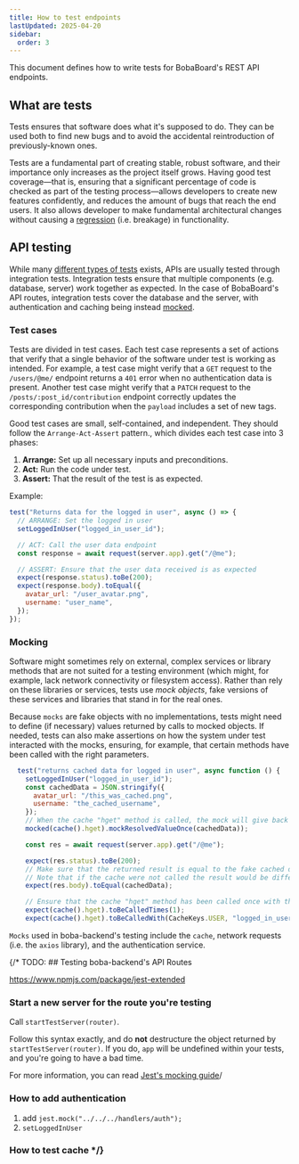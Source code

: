 ```yaml
---
title: How to test endpoints
lastUpdated: 2025-04-20
sidebar:
  order: 3
---
```


This document defines how to write tests for BobaBoard's REST API endpoints.

## What are tests

Tests ensures that software does what it's supposed to do. They can be used both
to find new bugs and to avoid the accidental reintroduction of previously-known
ones.

Tests are a fundamental part of creating stable, robust software, and their
importance only increases as the project itself grows. Having good test
coverage—that is, ensuring that a significant percentage of code is checked as
part of the testing process—allows developers to create new features
confidently, and reduces the amount of bugs that reach the end users. It also
allows developer to make fundamental architectural changes without causing a
[regression](https://en.wikipedia.org/wiki/Software_regression) (i.e. breakage)
in functionality.

## API testing

While many
[different types of tests](https://educative.io/blog/software-testing-types-101#functional-methods)
exists, APIs are usually tested through integration tests. Integration tests
ensure that multiple components (e.g. database, server) work together as
expected. In the case of BobaBoard's API routes, integration tests cover the
database and the server, with authentication and caching being instead
[mocked](#mocking).

### Test cases

Tests are divided in test cases. Each test case represents a set of actions that
verify that a single behavior of the software under test is working as intended.
For example, a test case might verify that a `GET` request to the `/users/@me/`
endpoint returns a `401` error when no authentication data is present. Another
test case might verify that a `PATCH` request to the
`/posts/:post_id/contribution` endpoint correctly updates the corresponding
contribution when the `payload` includes a set of new tags.

Good test cases are small, self-contained, and independent. They should follow
the `Arrange-Act-Assert` pattern., which divides each test case into 3 phases:

1. **Arrange:** Set up all necessary inputs and preconditions.
2. **Act:** Run the code under test.
3. **Assert:** That the result of the test is as expected.

Example:

```javascript
test("Returns data for the logged in user", async () => {
  // ARRANGE: Set the logged in user
  setLoggedInUser("logged_in_user_id");

  // ACT: Call the user data endpoint
  const response = await request(server.app).get("/@me");

  // ASSERT: Ensure that the user data received is as expected
  expect(response.status).toBe(200);
  expect(response.body).toEqual({
    avatar_url: "/user_avatar.png",
    username: "user_name",
  });
});
```

### Mocking

Software might sometimes rely on external, complex services or library methods
that are not suited for a testing environment (which might, for example, lack
network connectivity or filesystem access). Rather than rely on these libraries
or services, tests use _mock objects_, fake versions of these services and
libraries that stand in for the real ones.

Because `mocks` are fake objects with no implementations, tests might need to
define (if necessary) values returned by calls to mocked objects. If needed,
tests can also make assertions on how the system under test interacted with the
mocks, ensuring, for example, that certain methods have been called with the
right parameters.

```javascript
  test("returns cached data for logged in user", async function () {
    setLoggedInUser("logged_in_user_id");
    const cachedData = JSON.stringify({
      avatar_url: "/this_was_cached.png",
      username: "the_cached_username",
    });
    // When the cache "hget" method is called, the mock will give back the fake cached data
    mocked(cache().hget).mockResolvedValueOnce(cachedData));

    const res = await request(server.app).get("/@me");

    expect(res.status).toBe(200);
    // Make sure that the returned result is equal to the fake cached data.
    // Note that if the cache were not called the result would be different
    expect(res.body).toEqual(cachedData);

    // Ensure that the cache "hget" method has been called once with the right parameters
    expect(cache().hget).toBeCalledTimes(1);
    expect(cache().hget).toBeCalledWith(CacheKeys.USER, "logged_in_user_id");
```

`Mocks` used in boba-backend's testing include the `cache`, network requests
(i.e. the `axios` library), and the authentication service.

{/* TODO: ## Testing boba-backend's API Routes

https://www.npmjs.com/package/jest-extended

### Start a new server for the route you're testing

Call `startTestServer(router)`.

Follow this syntax exactly, and do **not** destructure the object returned by
`startTestServer(router)`. If you do, `app` will be undefined within your tests,
and you're going to have a bad time.

For more information, you can read
[Jest's mocking guide](https://jestjs.io/docs/mock-functions)/

### How to add authentication

1. add `jest.mock("../../../handlers/auth");`
2. `setLoggedInUser`

### How to test cache */}

